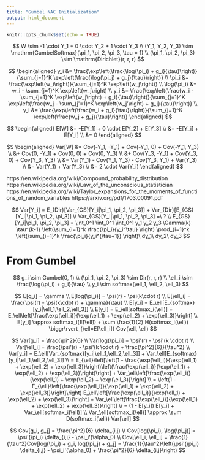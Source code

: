 ```yaml
---
title: "Gumbel NAC Initialization"
output: html_document
---
```


```r
knitr::opts_chunk$set(echo = TRUE)
```

$$
W \sim -1 \cdot Y_1 + 0 \cdot Y_2 + 1 \cdot Y_3 \\
(Y_1, Y_2, Y_3) \sim \mathrm{GumbelSoftmax}(\pi_1, \pi_2, \pi_3, \tau = 1) \\
(\pi_1, \pi_2, \pi_3) \sim \mathrm{Dirichlet}(r, r, r)
$$

$$
\begin{aligned}
y_i &= \frac{\exp\left(\frac{\log(\pi_i) + g_i}{\tau}\right)}{\sum_{j=1}^K \exp\left(\frac{\log(\pi_j) + g_j}{\tau}\right)} \\
\pi_i &= \frac{\exp\left(w_i\right)}{\sum_{j=1}^K \exp\left(w_j\right)} \\
\log(\pi_i) &= w_i - \sum_{j=1}^K \exp\left(w_j\right) \\
y_i &= \frac{\exp\left(\frac{w_i - \sum_{j=1}^K \exp\left(w_j\right) + g_i}{\tau}\right)}{\sum_{j=1}^K \exp\left(\frac{w_j - \sum_{j'=1}^K \exp\left(w_j'\right) + g_j}{\tau}\right)} \\
y_i &= \frac{\exp\left(\frac{w_i + g_i}{\tau}\right)}{\sum_{j=1}^K \exp\left(\frac{w_j + g_j}{\tau}\right)}
\end{aligned}
$$

$$
\begin{aligned}
E[W] &= -E[Y_1] + 0 \cdot E[Y_2] + E[Y_3] \\
&= -E[Y_i] + E[Y_i] \\
&= 0
\end{aligned}
$$

$$
\begin{aligned}
Var[W] &= Cov(-Y_1, -Y_1) + Cov(-Y_1, 0) + Cov(-Y_1, Y_3) \\
&+ Cov(0, -Y_1) + Cov(0, 0) + Cov(0, Y_3) \\
&+ Cov(Y_3, -Y_1) + Cov(Y_3, 0) + Cov(Y_3, Y_3) \\
&= Var(Y_1) - Cov(Y_1, Y_3) - Cov(Y_3, Y_1) + Var(Y_3) \\
&= Var(Y_1) + Var(Y_3) \\
&= 2 \cdot Var(Y_i)
\end{aligned}
$$

https://en.wikipedia.org/wiki/Compound_probability_distribution
https://en.wikipedia.org/wiki/Law_of_the_unconscious_statistician
https://en.wikipedia.org/wiki/Taylor_expansions_for_the_moments_of_functions_of_random_variables
https://arxiv.org/pdf/1703.00091.pdf


$$
Var[Y_i] = E_{Dir}[Var_{GS}[Y_i|\pi_1, \pi_2, \pi_3]] + Var_{Dir}[E_{GS}[Y_i|\pi_1, \pi_2, \pi_3]] \\
Var_{GS}[Y_i|\pi_1, \pi_2, \pi_3] =\ ? \\
E_{GS}[Y_i|\pi_1, \pi_2, \pi_3] = \int_0^1 \int_0^1 \int_0^1 y_1 y_2 y_3 \Gamma(k) \tau^{k-1} \left(\sum_{i=1}^k \frac{\pi_i}{y_i^\tau} \right) \prod_{i=1}^k \left(\sum_{i=1}^k \frac{\pi_i}{y_i^{\tau+1}} \right)\ dy_1\ dy_2\ dy_3
$$

# From Gumbel

$$
g_i \sim Gumbel(0, 1) \\
(\pi_1, \pi_2, \pi_3) \sim Dir(r, r, r) \\
\ell_i \sim \frac{\log(\pi_i) + g_i}{\tau} \\
y_i \sim softmax(\ell_1, \ell_2, \ell_3)
$$

$$
E[g_i] = \gamma \\
E[log(\pi_i)] = \psi(r) - \psi(k\cdot r) \\
E[\ell_i] = \frac{\psi(r) - \psi(k\cdot r) + \gamma}{\tau} \\
E[y_i] = E_\ell[E_{softmax}[y_i|\ell_1,\ell_2,\ell_3]]  \\
E[y_i] = E_\ell[softmax_i(\ell)] = E_\ell\left[\frac{\exp(\ell_i)}{\exp(\ell_1) + \exp(\ell_2) + \exp(\ell_3)}\right] \\
E[y_i] \approx softmax_i(E[\ell]) + \sum \frac{1}{2} H(softmax_i(\ell)) \biggr\rvert_{\ell=E[\ell_i]} Cov(\ell, \ell)
$$

$$
Var[g_i] = \frac{\pi^2}{6} \\
Var[log(\pi_i)] = \psi'(r) - \psi'(k \cdot r) \\
Var[\ell_i] = \frac{\psi'(r) - \psi'(k \cdot r) + \frac{\pi^2}{6}}{\tau^2} \\
Var[y_i] = E_\ell[Var_{softmax}[y_i|\ell_1,\ell_2,\ell_3]] + Var_\ell[E_{softmax}[y_i|\ell_1,\ell_2,\ell_3]] \\
= E_{\ell}\left[\left(1 - \frac{\exp(\ell_i)}{\exp(\ell_1) + \exp(\ell_2) + \exp(\ell_3)}\right)\left(\frac{\exp(\ell_i)}{\exp(\ell_1) + \exp(\ell_2) + \exp(\ell_3)}\right)\right] + Var_\ell\left[\frac{\exp(\ell_i)}{\exp(\ell_1) + \exp(\ell_2) + \exp(\ell_3)}\right] \\
= \left(1 - E_{\ell}\left[\frac{\exp(\ell_i)}{\exp(\ell_1) + \exp(\ell_2) + \exp(\ell_3)}\right]\right) E_\ell\left[\frac{\exp(\ell_i)}{\exp(\ell_1) + \exp(\ell_2) + \exp(\ell_3)}\right] + Var_\ell\left[\frac{\exp(\ell_i)}{\exp(\ell_1) + \exp(\ell_2) + \exp(\ell_3)}\right] \\
= (1 - E[y_i]) E[y_i] + Var_\ell[softmax_i(\ell)] \\
Var_\ell[softmax_i(\ell)] \approx \sum D(softmax_i(\ell)) Var[\ell]
$$

$$
Cov[g_i, g_j] = \frac{\pi^2}{6} \delta_{i,j} \\
Cov[log(\pi_i), \log(\pi_j)] = \psi'(\pi_i) \delta_{i,j} - \psi_i'(\alpha_0) \\
Cov[\ell_i, \ell_j] = \frac{1}{\tau^2}Cov[log(\pi_i) + g_i, log(\pi_j) + g_j] = \frac{1}{\tau^2}\left(\psi'(\pi_i) \delta_{i,j} - \psi_i'(\alpha_0) + \frac{\pi^2}{6} \delta_{i,j}\right)
$$
